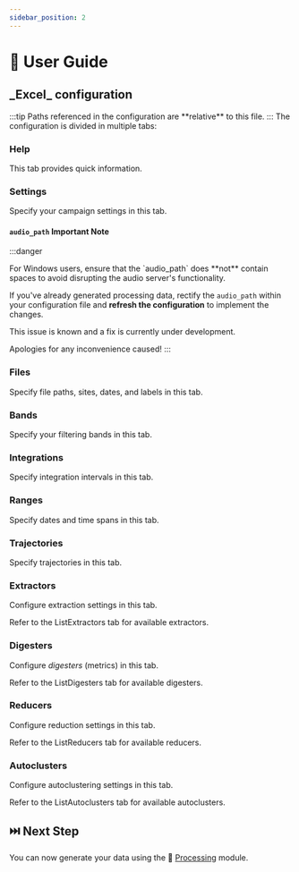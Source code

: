 ```yaml
---
sidebar_position: 2
---
```




# 📖 User Guide

<h2>
  <ExcelIcon /> _Excel_ configuration
</h2>

<Fragment>
  :::tip
  Paths referenced in the <ExcelIcon /> configuration are **relative** to this
  file.
  :::

</Fragment>

<Fragment>
  The <ExcelIcon /> configuration is divided in multiple tabs:
</Fragment>

<h3>
  <ExcelTab background={'#eeeeee'}>Help</ExcelTab>
</h3>

This tab provides quick information.

<h3>
  <ExcelTab background={'#ffffa6'}>Settings</ExcelTab>
</h3>

Specify your campaign settings in this tab.

#### `audio_path` Important Note

:::danger

<Fragment>
  For <WindowsIcon /> Windows users, ensure that the `audio_path` does **not**
  contain spaces to avoid disrupting the audio server's functionality.
</Fragment>

If you've already generated processing data, rectify the `audio_path` within
your configuration file and **refresh the configuration** to implement the
changes.

This issue is known and a fix is currently under development.

Apologies for any inconvenience caused!
:::

<h3>
  <ExcelTab background={'#ffffa6'}>Files</ExcelTab>
</h3>

Specify file paths, sites, dates, and labels in this tab.

<h3>
  <ExcelTab background={'#ffffa6'}>Bands</ExcelTab>
</h3>

Specify your filtering bands in this tab.

<h3>
  <ExcelTab background={'#ffffa6'}>Integrations</ExcelTab>
</h3>

Specify integration intervals in this tab.

<h3>
  <ExcelTab background={'#ffffa6'}>Ranges</ExcelTab>
</h3>

Specify dates and time spans in this tab.

<h3>
  <ExcelTab background={'#ffffa6'}>Trajectories</ExcelTab>
</h3>

Specify trajectories in this tab.

<h3>
  <ExcelTab background={'#b4c7dc'}>Extractors</ExcelTab>
</h3>

Configure extraction settings in this tab.

<Fragment>
  Refer to the <ExcelTab background={'#eeeeee'}>ListExtractors</ExcelTab> tab
  for available extractors.
</Fragment>

<h3>
  <ExcelTab background={'#b4c7dc'}>Digesters</ExcelTab>
</h3>

Configure _digesters_ (metrics) in this tab.

<Fragment>
  Refer to the <ExcelTab background={'#eeeeee'}>ListDigesters</ExcelTab> tab for
  available digesters.
</Fragment>

<h3>
  <ExcelTab background={'#b4c7dc'}>Reducers</ExcelTab>
</h3>

Configure reduction settings in this tab.

<Fragment>
  Refer to the <ExcelTab background={'#eeeeee'}>ListReducers</ExcelTab> tab for
  available reducers.
</Fragment>

<h3>
  <ExcelTab background={'#b4c7dc'}>Autoclusters</ExcelTab>
</h3>

Configure autoclustering settings in this tab.

<Fragment>
  Refer to the <ExcelTab background={'#eeeeee'}>ListAutoclusters</ExcelTab> tab
  for available autoclusters.
</Fragment>

## ⏭️ Next Step

You can now generate your data using the 🧮 [Processing](../../processing)
module.
